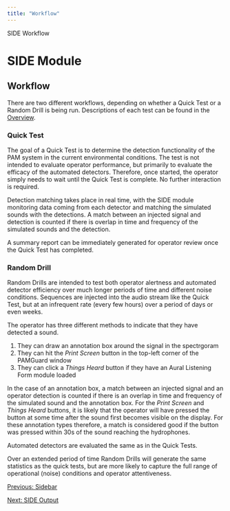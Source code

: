 ```yaml
---
title: "Workflow"
---
```

 SIDE Workflow  

SIDE Module
===========

Workflow
--------

There are two different workflows, depending on whether a Quick Test or a Random Drill is being run. Descriptions of each test can be found in the [Overview](SIDE_Overview.html#tests).

  

### Quick Test

The goal of a Quick Test is to determine the detection functionality of the PAM system in the current environmental conditions. The test is not intended to evaluate operator performance, but primarily to evaluate the efficacy of the automated detectors. Therefore, once started, the operator simply needs to wait until the Quick Test is complete. No further interaction is required.

Detection matching takes place in real time, with the SIDE module monitoring data coming from each detector and matching the simulated sounds with the detections. A match between an injected signal and detection is counted if there is overlap in time and frequency of the simulated sounds and the detection.

A summary report can be immediately generated for operator review once the Quick Test has completed.

  
  

### Random Drill

Random Drills are intended to test both operator alertness and automated detector efficiency over much longer periods of time and different noise conditions. Sequences are injected into the audio stream like the Quick Test, but at an infrequent rate (every few hours) over a period of days or even weeks.

The operator has three different methods to indicate that they have detected a sound.

1.  They can draw an annotation box around the signal in the spectrgoram
2.  They can hit the _Print Screen_ button in the top-left corner of the PAMGuard window
3.  They can click a _Things Heard_ button if they have an Aural Listening Form module loaded

In the case of an annotation box, a match between an injected signal and an operator detection is counted if there is an overlap in time and frequency of the simulated sound and the annotation box. For the _Print Screen_ and _Things Heard_ buttons, it is likely that the operator will have pressed the button at some time after the sound first becomes visible on the display. For these annotation types therefore, a match is considered good if the button was pressed within 30s of the sound reaching the hydrophones.

Automated detectors are evaluated the same as in the Quick Tests.

Over an extended period of time Random Drills will generate the same statistics as the quick tests, but are more likely to capture the full range of operational (noise) conditions and operator attentiveness.

  
  
  

[Previous: Sidebar](SIDE_Sidebar.html)

[Next: SIDE Output](SIDE_Output.html)